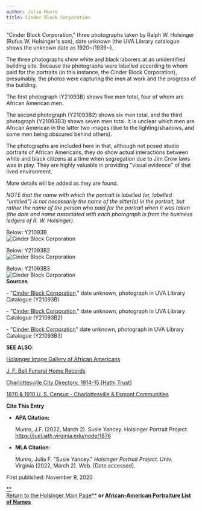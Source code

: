 ```yaml
---
author: Julia Munro
title: Cinder Block Corporation
---
```

"Cinder Block Corporation," three photographs taken by Ralph W. Holsinger (Rufus W. Holsinger's son), date unknown (the UVA Library catalogue shows the unknown date as 1920~/1939~).

The three photographs show white and black laborers at an unidentified building site. Because the photographs were labelled according to whom paid for the portraits (in this instance, the Cinder Block Corporation), presumably, the photos were capturing the men at work and the progress of the building.

The first photograph (Y21093B) shows five men total, four of whom are African American men.

The second photograph (Y21093B2) shows six men total, and the third photograph (Y21093B3) shows seven men total. It is unclear which men are African American in the latter two images (due to the lighting/shadows, and some men being obscured behind others).

The photographs are included here in that, although not posed studio portraits of African Americans, they do show actual interactions between white and black citizens at a time when segregation due to Jim Crow laws was in play. They are highly valuable in providing "visual evidence" of that lived environment.

More details will be added as they are found.

_NOTE that the name with which the portrait is labelled (or, labelled "untitled") is not necessarily the name of the sitter(s) in the portrait, but rather the name of the person who paid for the portrait when it was taken (the date and name associated with each photograph is from the business ledgers of R. W. Holsinger)._ 

Below: Y21093B  
![Cinder Block Corporation](https://iiif.lib.virginia.edu/iiif/uva-lib:1051542/full/778,561/0/default.jpg "Cinder Block Corporation")

Below: Y21093B2  
![Cinder Block Corporation](https://iiif.lib.virginia.edu/iiif/uva-lib:1051543/full/778,561/0/default.jpg "Cinder Block Corporation")

Below: Y21093B3  
![Cinder Block Corporation](https://iiif.lib.virginia.edu/iiif/uva-lib:1051544/full/778,561/0/default.jpg "Cinder Block Corporation")  
**Sources**

\- "[Cinder Block Corporation](https://v3.lib.virginia.edu/sources/images/items/uva-lib:1051542 "Cinder Block Corporation")," date unknown, photograph in UVA Library Catalogue (Y21093B)    
  

\- "[Cinder Block Corporation](https://v3.lib.virginia.edu/sources/images/items/uva-lib:1051543 "Cinder Block Corporation")," date unknown, photograph in UVA Library Catalogue (Y21093B2)   
  

\- "[Cinder Block Corporation](https://v3.lib.virginia.edu/sources/images/items/uva-lib:1051544 "Cinder Block Charlottesville")" date unknown, photograph in UVA Library Catalogue (Y21093B3)  

**SEE ALSO**:

[Holsinger Image Gallery of African Americans](http://rwholsingerphotos.org/images.php "Holsinger Image Gallery of African Americans")

[J. F. Bell Funeral Home Records](http://www2.vcdh.virginia.edu/afam/raceandplace/perl_scripts/funeral_search.html "J. F. Bell Funeral Home Database")

[Charlottesville City Directory, 1914-15 \[Hathi Trust\]](https://catalog.hathitrust.org/Record/101954103 "Charlottesville City Directory, 1914-15") 

[1870 & 1910 U. S. Census - Charlottesville & Esmont Communities](http://www2.vcdh.virginia.edu/afam/raceandplace/census/search_both.html "1870 & 1910 U. S. Census: Charlottesville and Esmont Communities")

**Cite This Entry**

*   **APA Citation:**
    
    Munro, J.F. (2022, March 2). Susie Yancey. Holsinger Portrait Project. https://juel.iath.virginia.edu/node/1876
    
*   **MLA Citation:**
    
    Munro, Julia F. "Susie Yancey." _Holsinger Portrait Project_. Univ. Virginia (2022, March 2). Web. \[Date accessed\].
    

  
First published: November 9, 2020

[**  
Return to the Holsinger Main Page**](http://juel.iath.virginia.edu/node/980) **or [African-American Portraiture List of Names](http://juel.iath.virginia.edu/node/996)**